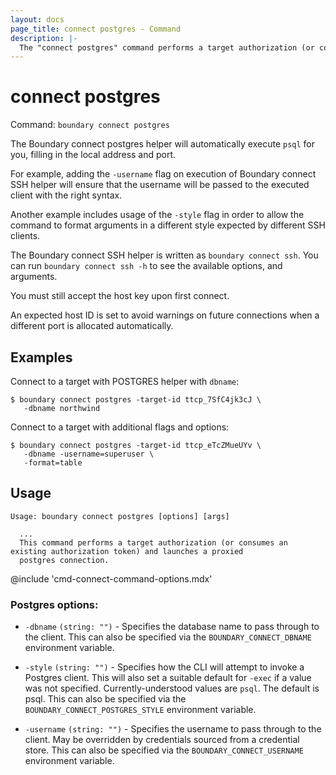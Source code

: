 ```yaml
---
layout: docs
page_title: connect postgres - Command
description: |-
  The "connect postgres" command performs a target authorization (or consumes an existing authorization token) and launches a proxied postgres connection.
---
```


# connect postgres

Command: `boundary connect postgres`

The Boundary connect postgres helper will automatically execute `psql` for you,
filling in the local address and port.

For example, adding the `-username` flag on execution of Boundary connect SSH
helper will ensure that the username will be passed to the executed client with
the right syntax.

Another example includes usage of the `-style` flag in order to allow the command to
format arguments in a different style expected by different SSH clients.

The Boundary connect SSH helper is written as `boundary connect ssh`.
You can run `boundary connect ssh -h` to see the available options, and arguments.

<Note>

You must still accept the host key upon first connect.

An expected host ID is set to avoid warnings on future connections when a
different port is allocated automatically.
</Note>

## Examples

Connect to a target with POSTGRES helper with `dbname`:

```shell-session
$ boundary connect postgres -target-id ttcp_7SfC4jk3cJ \  
   -dbname northwind
```

Connect to a target with additional flags and options:

```shell-session
$ boundary connect postgres -target-id ttcp_eTcZMueUYv \
   -dbname -username=superuser \
   -format=table
```

## Usage

```shell-session
Usage: boundary connect postgres [options] [args]

  ...
  This command performs a target authorization (or consumes an existing authorization token) and launches a proxied
  postgres connection.
```

@include 'cmd-connect-command-options.mdx'

### Postgres options:

- `-dbname` `(string: "")` - Specifies the database name to pass through to the
  client. This can also be specified via the `BOUNDARY_CONNECT_DBNAME`
  environment variable.

- `-style`  `(string: "")` - Specifies how the CLI will attempt to invoke a
  Postgres client. This will also set a suitable default for `-exec` if a value
  was not specified. Currently-understood values are `psql`. The default is
  psql. This can also be specified via the `BOUNDARY_CONNECT_POSTGRES_STYLE`
  environment variable.

- `-username`  `(string: "")` - Specifies the username to pass through to the
  client. May be overridden by credentials sourced from a credential store. This
  can also be specified via the `BOUNDARY_CONNECT_USERNAME` environment
  variable.
